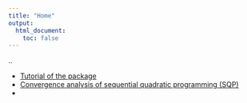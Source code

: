```yaml
---
title: "Home"
output:
  html_document:
    toc: false
---
```


..

*  [Tutorial of the package][tutorial]
*  [Convergence analysis of sequential quadratic programming (SQP)][convergence analysis]
*  

[tutorial]: https://stephenslab.github.io/mixopt/mixopt.html
[convergence analysis]: https://stephenslab.github.io/mixopt/conv_analysis.html
